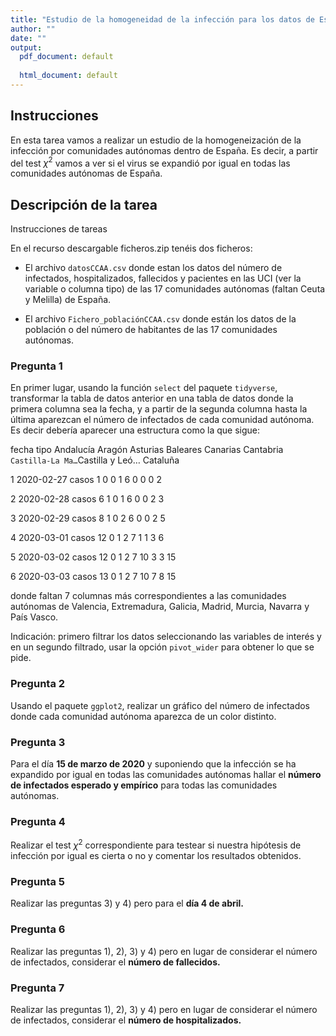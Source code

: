 ```yaml
---
title: "Estudio de la homogeneidad de la infección para los datos de España"
author: ""
date: ""
output:
  pdf_document: default
              
  html_document: default
---
```



<!-- Después de la lectura 37 Estudio de la homogeneidad de la infección -->

## Instrucciones
En esta tarea vamos a realizar un estudio de la homogeneización de la infección por comunidades autónomas dentro de España.
Es decir, a partir del test $\chi^2$ vamos a ver si el virus se expandió por igual en todas las comunidades autónomas de España.


## Descripción de la tarea

Instrucciones de tareas

En el recurso descargable ficheros.zip tenéis dos ficheros:

- El archivo `datosCCAA.csv` donde estan los datos del número de infectados, hospitalizados, fallecidos y pacientes en las UCI (ver la variable o columna tipo) de las 17 comunidades autónomas (faltan Ceuta y Melilla) de España.

- El archivo `Fichero_poblaciónCCAA.csv` donde están los datos de la población o del número de habitantes de las 17 comunidades autónomas.

### Pregunta 1


En primer lugar, usando la función `select` del paquete `tidyverse`, transformar la tabla de datos anterior en una tabla de datos donde la primera columna sea la fecha, y a partir de la segunda columna hasta la última aparezcan el número de infectados de cada comunidad autónoma. Es decir debería aparecer una estructura como la que sigue:

fecha tipo Andalucía Aragón Asturias Baleares Canarias Cantabria `Castilla-La Ma… `Castilla y Leó… Cataluña

<date> <chr> <dbl> <dbl> <dbl> <dbl> <dbl> <dbl> <dbl> <dbl> <dbl>

1 2020-02-27 casos 1 0 0 1 6 0 0 0 2

2 2020-02-28 casos 6 1 0 1 6 0 0 2 3

3 2020-02-29 casos 8 1 0 2 6 0 0 2 5

4 2020-03-01 casos 12 0 1 2 7 1 1 3 6

5 2020-03-02 casos 12 0 1 2 7 10 3 3 15

6 2020-03-03 casos 13 0 1 2 7 10 7 8 15

donde faltan 7 columnas más correspondientes a las comunidades autónomas de Valencia, Extremadura, Galicia, Madrid, Murcia, Navarra y País Vasco.


Indicación:  primero filtrar los datos seleccionando las variables de interés y en un segundo filtrado, usar la opción `pivot_wider` para obtener lo que se pide.

### Pregunta 2

Usando el paquete `ggplot2`, realizar un gráfico del número de infectados donde cada comunidad autónoma aparezca de un color distinto.

### Pregunta 3

Para el día **15 de marzo de 2020** y suponiendo que la infección se ha expandido por igual en todas las comunidades autónomas hallar el **número de infectados esperado y empírico** para todas las comunidades autónomas.

### Pregunta 4

Realizar el test $\chi^2$ correspondiente para testear si nuestra hipótesis de infección por igual es cierta o no y comentar los resultados obtenidos.

### Pregunta 5

Realizar las preguntas 3) y 4) pero para el **día 4 de abril.**

### Pregunta 6

Realizar las preguntas 1), 2), 3) y 4) pero en lugar de considerar el número de infectados, considerar el **número de fallecidos.**

### Pregunta 7

Realizar las preguntas 1), 2), 3) y 4) pero en lugar de considerar el número de infectados, considerar el **número de hospitalizados.**